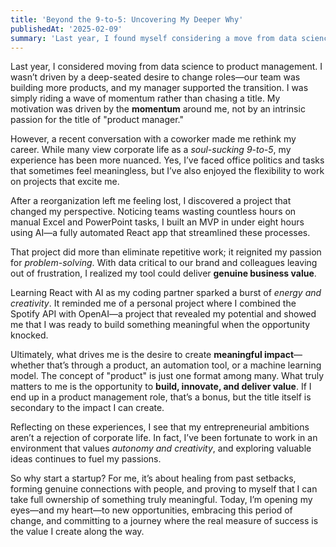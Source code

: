 ```yaml
---
title: 'Beyond the 9-to-5: Uncovering My Deeper Why'
publishedAt: '2025-02-09'
summary: 'Last year, I found myself considering a move from data science to product management. It wasn’t that I had a *deep-seated desire* to change my role; rather, the shift was inspired by how our team was evolving—we were starting to build more products, and I had a manager who supported that transition. My motivation was driven by the **momentum** around me, not by an intrinsic passion for the title of "product manager."'
---
```

Last year, I considered moving from data science to product management. I wasn’t driven by a deep-seated desire to change roles—our team was building more products, and my manager supported the transition. I was simply riding a wave of momentum rather than chasing a title. My motivation was driven by the **momentum** around me, not by an intrinsic passion for the title of "product manager."

However, a recent conversation with a coworker made me rethink my career. While many view corporate life as a *soul-sucking 9-to-5*, my experience has been more nuanced. Yes, I’ve faced office politics and tasks that sometimes feel meaningless, but I’ve also enjoyed the flexibility to work on projects that excite me.

After a reorganization left me feeling lost, I discovered a project that changed my perspective. Noticing teams wasting countless hours on manual Excel and PowerPoint tasks, I built an MVP in under eight hours using AI—a fully automated React app that streamlined these processes.

That project did more than eliminate repetitive work; it reignited my passion for *problem-solving*. With data critical to our brand and colleagues leaving out of frustration, I realized my tool could deliver **genuine business value**.

Learning React with AI as my coding partner sparked a burst of *energy and creativity*. It reminded me of a personal project where I combined the Spotify API with OpenAI—a project that revealed my potential and showed me that I was ready to build something meaningful when the opportunity knocked.

Ultimately, what drives me is the desire to create **meaningful impact**—whether that’s through a product, an automation tool, or a machine learning model. The concept of "product" is just one format among many. What truly matters to me is the opportunity to **build, innovate, and deliver value**. If I end up in a product management role, that’s a bonus, but the title itself is secondary to the impact I can create.

Reflecting on these experiences, I see that my entrepreneurial ambitions aren’t a rejection of corporate life. In fact, I’ve been fortunate to work in an environment that values *autonomy and creativity*, and exploring valuable ideas continues to fuel my passions.

So why start a startup? For me, it’s about healing from past setbacks, forming genuine connections with people, and proving to myself that I can take full ownership of something truly meaningful. Today, I’m opening my eyes—and my heart—to new opportunities, embracing this period of change, and committing to a journey where the real measure of success is the value I create along the way.





